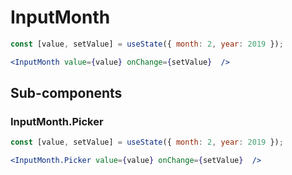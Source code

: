 
# InputMonth

<Documenter component={InputMonth}>

```jsx preview
const [value, setValue] = useState({ month: 2, year: 2019 });

<InputMonth value={value} onChange={setValue}  />
```

</Documenter>


## Sub-components

### InputMonth.Picker

<Documenter component={InputMonth.Picker} sub>

```jsx preview align=left
const [value, setValue] = useState({ month: 2, year: 2019 });

<InputMonth.Picker value={value} onChange={setValue}  />
```

</Documenter>
